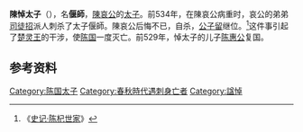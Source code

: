 '''陳悼太子'''（{{bd|？||前534年||}}），名'''偃師'''，[[陳哀公|陳哀公]]的[[太子|太子]]。前534年，在陳哀公病重时，哀公的弟弟[[公子招|司徒招]]派人刺杀了太子偃師。陳哀公后悔不已，自杀，[[公子留|公子留]]继位。<ref>《[[s:史记/卷036|史记·陈杞世家]]》</ref>这件事引起了[[楚灵王|楚灵王]]的干涉，使[[陈国|陈国]]一度灭亡。前529年，悼太子的儿子[[陈惠公|陈惠公]]复国。

==参考资料==
{{Reflist|2}}

[[Category:陈国太子|Category:陈国太子]]
[[Category:春秋時代遇刺身亡者|Category:春秋時代遇刺身亡者]]
[[Category:諡悼|Category:諡悼]]